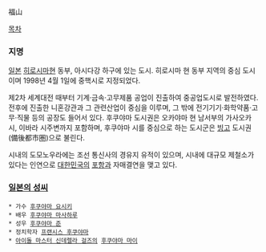 福山

[[목차]]

=== 지명 ===
[[일본]] [[히로시마]]현 동부, 아시다강 하구에 있는 도시. 히로시마 현 동부 지역의 중심 도시이며 1998년 4월 1일에 중핵시로 지정되었다. 

제2차 세계대전 때부터 기계·금속·고무제품 공업이 진출하여 중공업도시로 발전하였다. 전후에 진출한 니혼강관과 그 관련산업이 중심을 이루며, 그 밖에 전기기기·화학약품·고무·직물 등의 공장도 들어서 있다. 후쿠야마 도시권은 오카야마 현 남서부의 가사오카 시, 이바라 시주변까지 포함하며, 후쿠야마 시를 중심으로 하는 도시군은 [[빙고]] 도시권(備後都市圏)으로 불린다.

시내의 도모노우라에는 조선 통신사의 경유지 유적이 있으며, 시내에 대규모 제철소가 있다는 인연으로 [[대한민국]]의 [[포항]]과 자매결연을 맺고 있다.

=== [[일본의 성씨]] ===
 * 가수 [[후쿠야마 요시키]]
 * 배우 [[후쿠야마 마사하루]]
 * 성우 [[후쿠야마 준]]
 * 정치학자 [[프랜시스 후쿠야마]]
 * [[아이돌 마스터 신데렐라 걸즈]]의 [[후쿠야마 마이]]
